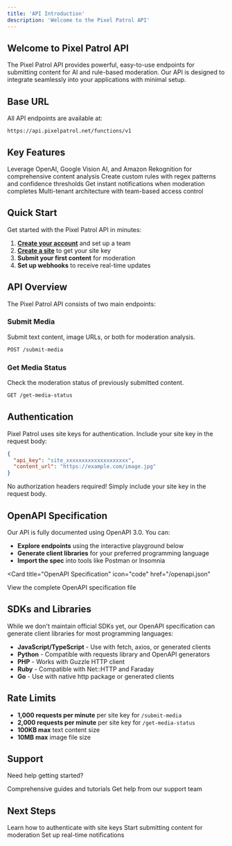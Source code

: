```yaml
---
title: 'API Introduction'
description: 'Welcome to the Pixel Patrol API'
---
```


## Welcome to Pixel Patrol API

The Pixel Patrol API provides powerful, easy-to-use endpoints for submitting content for AI and rule-based moderation. Our API is designed to integrate seamlessly into your applications with minimal setup.

## Base URL

All API endpoints are available at:

```
https://api.pixelpatrol.net/functions/v1
```

## Key Features

<CardGroup cols={2}>
  <Card title="AI-Powered Moderation" icon="brain">
    Leverage OpenAI, Google Vision AI, and Amazon Rekognition for comprehensive content analysis
  </Card>
  <Card title="Rule-Based Filtering" icon="filter">
    Create custom rules with regex patterns and confidence thresholds
  </Card>
  <Card title="Real-time Webhooks" icon="bolt">
    Get instant notifications when moderation completes
  </Card>
  <Card title="Team Management" icon="users">
    Multi-tenant architecture with team-based access control
  </Card>
</CardGroup>

## Quick Start

Get started with the Pixel Patrol API in minutes:

1. **[Create your account](https://app.pixelpatrol.net/auth)** and set up a team
2. **[Create a site](https://app.pixelpatrol.net/protected/sites)** to get your site key
3. **Submit your first content** for moderation
4. **Set up webhooks** to receive real-time updates

## API Overview

The Pixel Patrol API consists of two main endpoints:

### Submit Media
Submit text content, image URLs, or both for moderation analysis.

```bash
POST /submit-media
```

### Get Media Status  
Check the moderation status of previously submitted content.

```bash
GET /get-media-status
```

## Authentication

Pixel Patrol uses site keys for authentication. Include your site key in the request body:

```json
{
  "api_key": "site_xxxxxxxxxxxxxxxxxxxx",
  "content_url": "https://example.com/image.jpg"
}
```

<Note>
No authorization headers required! Simply include your site key in the request body.
</Note>

## OpenAPI Specification

Our API is fully documented using OpenAPI 3.0. You can:

- **Explore endpoints** using the interactive playground below
- **Generate client libraries** for your preferred programming language  
- **Import the spec** into tools like Postman or Insomnia

<Card
  title="OpenAPI Specification"
  icon="code"
  href="/openapi.json"
>
  View the complete OpenAPI specification file
</Card>

## SDKs and Libraries

While we don't maintain official SDKs yet, our OpenAPI specification can generate client libraries for most programming languages:

- **JavaScript/TypeScript** - Use with fetch, axios, or generated clients
- **Python** - Compatible with requests library and OpenAPI generators
- **PHP** - Works with Guzzle HTTP client
- **Ruby** - Compatible with Net::HTTP and Faraday
- **Go** - Use with native http package or generated clients

## Rate Limits

- **1,000 requests per minute** per site key for `/submit-media`
- **2,000 requests per minute** per site key for `/get-media-status`
- **100KB max** text content size
- **10MB max** image file size

## Support

Need help getting started?

<CardGroup cols={2}>
  <Card title="Documentation" icon="book" href="/quickstart">
    Comprehensive guides and tutorials
  </Card>
  <Card title="Email Support" icon="envelope" href="mailto:support@pixelpatrol.net">
    Get help from our support team
  </Card>
</CardGroup>

## Next Steps

<CardGroup cols={3}>
  <Card title="Authentication" icon="key" href="/api-reference/authentication">
    Learn how to authenticate with site keys
  </Card>
  <Card title="Submit Media" icon="upload" href="/api-reference/submit-media">
    Start submitting content for moderation
  </Card>
  <Card title="Webhooks" icon="webhook" href="/api-reference/webhooks/overview">
    Set up real-time notifications
  </Card>
</CardGroup>